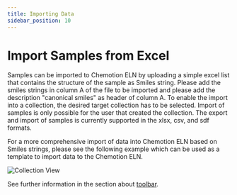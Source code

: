 ```yaml
---
title: Importing Data
sidebar_position: 10
---
```



# Import Samples from Excel

Samples can be imported to Chemotion ELN by uploading a simple excel list that contains the structure of the sample as Smiles string.
Please add the smiles strings in column A of the file to be imported and please add the description "canonical smiles" as header of column A.
To enable the import into a collection, the desired target collection has to be selected. Import of samples is only possible for the user that created the collection.
The export and import of samples is currently supported in the xlsx, csv, and sdf formats.

For a more comprehensive import of data into Chemotion ELN based on Smiles strings, please see the following example which can be used as a template to import data to the Chemotion ELN.

<p>
  <DownloadBtn
    files={["/files/template_sample_import.xlsx"]}
    text={"Download XLSX Template here "}
  />
</p>

![Collection View](/img/import_samples.gif)

See further information in the section about [toolbar](toolbar).
